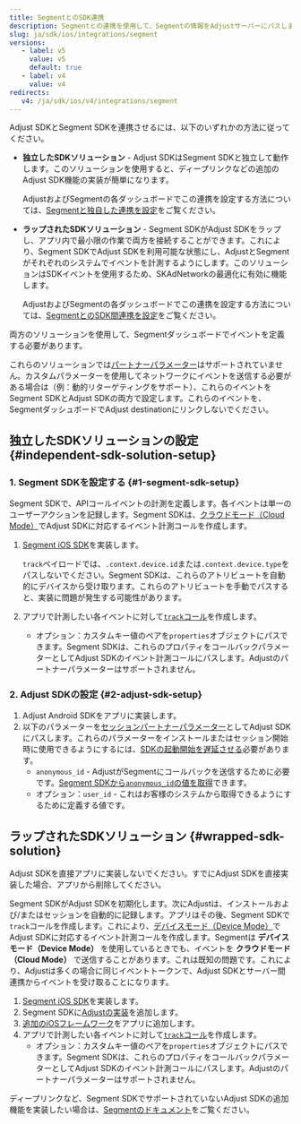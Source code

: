```yaml
---
title: SegmentとのSDK連携
description: Segmentとの連携を使用して、Segmentの情報をAdjustサーバーにパスします。
slug: ja/sdk/ios/integrations/segment
versions:
   - label: v5
     value: v5
     default: true
   - label: v4
     value: v4
redirects:
   v4: /ja/sdk/ios/v4/integrations/segment
---
```


Adjust SDKとSegment SDKを連携させるには、以下のいずれかの方法に従ってください。

- **独立したSDKソリューション** \- Adjust SDKはSegment SDKと独立して動作します。このソリューションを使用すると、ディープリンクなどの追加のAdjust SDK機能の実装が簡単になります。

   AdjustおよびSegmentの各ダッシュボードでこの連携を設定する方法については、[Segmentと独自した連携を設定](https://help.adjust.com/ja/article/set-up-segment-independent-integration)をご覧ください。

- **ラップされたSDKソリューション** \- Segment SDKがAdjust SDKをラップし、アプリ内で最小限の作業で両方を接続することができます。これにより、Segment SDKでAdjust SDKを利用可能な状態にし、AdjustとSegmentがそれぞれのシステムでイベントを計測するようにします。このソリューションはSDKイベントを使用するため、SKAdNetworkの最適化に有効に機能します。

   AdjustおよびSegmentの各ダッシュボードでこの連携を設定する方法については、[SegmentとのSDK間連携を設定](https://help.adjust.com/ja/article/set-up-segment-sdk-sdk-integration)をご覧ください。

両方のソリューションを使用して、Segmentダッシュボードでイベントを定義する必要があります。

<Callout type="warning">

これらのソリューションでは[パートナーパラメーター](https://help.adjust.com/ja/article/record-events-ios-sdk#add-partner-parameters)はサポートされていません。カスタムパラメーターを使用してネットワークにイベントを送信する必要がある場合は（例：動的リターゲティングをサポート）、これらのイベントをSegment SDKとAdjust SDKの両方で設定します。これらのイベントを、SegmentダッシュボードでAdjust destinationにリンクしないでください。

</Callout>

## 独立したSDKソリューションの設定 {#independent-sdk-solution-setup}

### 1\. Segment SDKを設定する {#1-segment-sdk-setup}

Segment SDKで、APIコールイベントの計測を定義します。各イベントは単一のユーザーアクションを記録します。Segment SDKは、[クラウドモード（Cloud Mode）](https://segment.com/docs/connections/destinations/#connection-modes)でAdjust SDKに対応するイベント計測コールを作成します。

1. [Segment iOS SDK](https://segment.com/docs/connections/sources/catalog/libraries/mobile/ios/)を実装します。

   <Callout type="note">

   `track`ペイロードでは、`.context.device.id`または`.context.device.type`をパスしないでください。Segment SDKは、これらのアトリビュートを自動的にデバイスから受け取ります。これらのアトリビュートを手動でパスすると、実装に問題が発生する可能性があります。

   </Callout>

2. アプリで計測したい各イベントに対して[`track`コール](https://segment.com/docs/connections/sources/catalog/libraries/mobile/ios/#track)を作成します。

   - オプション：カスタムキー値のペアを`properties`オブジェクトにパスできます。Segment SDKは、これらのプロパティをコールバックパラメーターとしてAdjust SDKのイベント計測コールにパスします。Adjustのパートナーパラメーターはサポートされません。

### 2\. Adjust SDKの設定 {#2-adjust-sdk-setup}

1. Adjust Android SDKをアプリに実装します。
2. 以下のパラメーターを[セッションパートナーパラメーター](/ja/sdk/ios/features/session-parameters)としてAdjust SDKにパスします。これらのパラメーターをインストールまたはセッション開始時に使用できるようにするには、[SDKの起動開始を遅延させる](/ja/sdk/ios/configuration#delay-the-start-of-the-sdk)必要があります。
   - `anonymous_id` \- AdjustがSegmentにコールバックを送信するために必要です。[Segment SDKから`anonymous_id`の値を取得](https://segment.com/docs/connections/sources/catalog/libraries/mobile/ios/#anonymousid)できます。
   - オプション：`user_id` \- これはお客様のシステムから取得できるようにするために定義する値です。

## ラップされたSDKソリューション {#wrapped-sdk-solution}

<Callout type="important">

Adjust SDKを直接アプリに実装しないでください。すでにAdjust SDKを直接実装した場合、アプリから削除してください。

</Callout>

Segment SDKがAdjust SDKを初期化します。次にAdjustは、インストールおよび/またはセッションを自動的に記録します。アプリはその後、Segment SDKで`track`コールを作成します。これにより、[デバイスモード（Device Mode）](https://segment.com/docs/connections/destinations/#connection-modes)でAdjust SDKに対応するイベント計測コールを作成します。Segmentは **デバイスモード（Device Mode）** を使用しているときでも、イベントを **クラウドモード（Cloud Mode）** で送信することがあります。これは既知の問題です。これにより、Adjustは多くの場合に同じイベントトークンで、Adjust SDKとサーバー間連携からイベントを受け取ることになります。

1. [Segment iOS SDK](https://segment.com/docs/connections/sources/catalog/libraries/mobile/ios/)を実装します。
2. Segment SDKに[Adjustの実装](https://segment.com/docs/connections/destinations/catalog/adjust/#ios)を追加します。
3. [追加のiOSフレームワーク](https://help.adjust.com/ja/article/get-started-ios-sdk#add-ios-frameworks)をアプリに追加します。
4. アプリで計測したい各イベントに対して[`track`コール](https://segment.com/docs/connections/spec/track/)を作成します。
   - オプション：カスタムキー値のペアを`properties`オブジェクトにパスできます。Segment SDKは、これらのプロパティをコールバックパラメーターとしてAdjust SDKのイベント計測コールにパスします。Adjustのパートナーパラメーターはサポートされません。

<Callout type="note">

ディープリンクなど、Segment SDKでサポートされていないAdjust SDKの追加機能を実装したい場合は、[Segmentのドキュメント](https://segment.com/docs/connections/sources/catalog/libraries/mobile/ios/ios-faqs/#how-do-i-know-when-a-destination-is-initialized)をご覧ください。

</Callout>
